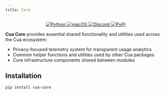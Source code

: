 ```yaml
---
title: Core
---
```


<div
  align="center"
  style={{
    display: "flex",
    gap: "10px",
    margin: "0 auto",
    width: "100%",
    justifyContent: "center",
  }}
>
  <a href="#">
    <img
      src="https://img.shields.io/badge/Python-333333?logo=python&logoColor=white&labelColor=blue"
      alt="Python"
    />
  </a>
  <a href="#">
    <img
      src="https://img.shields.io/badge/macOS-000000?logo=apple&logoColor=F0F0F0"
      alt="macOS"
    />
  </a>
  <a href="https://discord.com/invite/mVnXXpdE85">
    <img
      src="https://img.shields.io/badge/Discord-%235865F2.svg?&logo=discord&logoColor=white"
      alt="Discord"
    />
  </a>
  <a href="https://pypi.org/project/cua-computer-server/">
    <img
      src="https://img.shields.io/pypi/v/cua-computer-server?color=blue"
      alt="PyPI"
    />
  </a>
</div>

**Cua Core** provides essential shared functionality and utilities used across the Cua ecosystem:

- Privacy-focused telemetry system for transparent usage analytics
- Common helper functions and utilities used by other Cua packages
- Core infrastructure components shared between modules

## Installation

```bash
pip install cua-core
```
